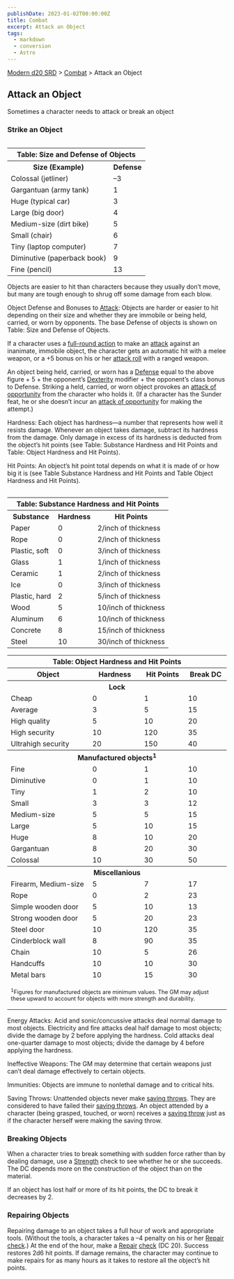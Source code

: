 ```yaml
---
publishDate: 2023-01-02T00:00:00Z
title: Combat
excerpt: Attack an Object
tags:
  - markdown
  - conversion
  - Astro
---
```


[Modern d20 SRD](/#modernD20) > [Combat](modern-d20-srd-combat-index) > Attack an Object

## Attack an Object

Sometimes a character needs to attack or break an object

### Strike an Object


<table style="float: right"><tr><th colspan="2"> Table: Size and Defense of Objects</th></tr> <tr><th>Size (Example)</th><th> Defense</th></tr> <tr><td>Colossal (jetliner)</td><td> –3 </td></tr><tr class="shaded"><td>Gargantuan (army tank)</td><td> 1 </td></tr><tr><td>Huge (typical car)</td><td> 3 </td></tr><tr class="shaded"><td>Large (big door)</td><td> 4 </td></tr><tr><td>Medium-size (dirt bike)</td><td> 5 </td></tr><tr class="shaded"><td>Small (chair)</td><td> 6 </td></tr><tr><td>Tiny (laptop computer)</td><td> 7 </td></tr><tr class="shaded"><td>Diminutive (paperback book)</td><td> 9 </td></tr><tr><td>Fine (pencil)</td><td> 13 </td></tr></table>


Objects are easier to hit than characters because they usually don’t move, but
many are tough enough to shrug off some damage from each blow.

Object Defense and Bonuses to [Attack](modern-d20-srd-combat-attack-bonus):
Objects are harder or easier to hit depending on their size and whether they
are immobile or being held, carried, or worn by opponents. The base Defense of
objects is shown on Table: Size and Defense of Objects.

If a character uses a [full-round action](modern-d20-srd-combat-full-round-actions) to make an [attack](modern-d20-srd-combat-attack-roll) against an
inanimate, immobile object, the character gets an automatic hit with a melee
weapon, or a +5 bonus on his or her [attack roll](modern-d20-srd-combat-attack-roll) with a ranged weapon.

An object being held, carried, or worn has a [Defense](modern-d20-srd-combat-defense) equal to the above figure + 5 + the opponent’s
[Dexterity](modern-d20-srd-basics-ability-scores) modifier + the opponent’s
class bonus to Defense. Striking a held, carried, or worn object provokes an
[attack of opportunity](modern-d20-srd-combat-attacks-of-opportunity) from the
character who holds it. (If a character has the Sunder feat, he or she doesn’t
incur an [attack of opportunity](modern-d20-srd-combat-attacks-of-opportunity)
for making the attempt.)

Hardness: Each object has hardness—a number that represents how well it
resists damage. Whenever an object takes damage, subtract its hardness from
the damage. Only damage in excess of its hardness is deducted from the
object’s hit points (see Table: Substance Hardness and Hit Points and Table:
Object Hardness and Hit Points).

Hit Points: An object’s hit point total depends on what it is made of or how
big it is (see Table Substance Hardness and Hit Points and Table Object
Hardness and Hit Points).


<table style="float: left"><tr><th colspan="3"> Table: Substance Hardness and Hit Points</th></tr> <tr><th>Substance</th><th> Hardness</th><th> Hit Points</th></tr> <tr><td>Paper</td><td> 0</td><td> 2/inch of thickness </td></tr><tr class="shaded"><td>Rope</td><td> 0</td><td> 2/inch of thickness </td></tr><tr><td>Plastic, soft</td><td> 0</td><td> 3/inch of thickness </td></tr><tr class="shaded"><td>Glass</td><td> 1</td><td> 1/inch of thickness </td></tr><tr><td>Ceramic</td><td> 1</td><td> 2/inch of thickness </td></tr><tr class="shaded"><td>Ice</td><td> 0</td><td> 3/inch of thickness </td></tr><tr><td>Plastic, hard</td><td> 2</td><td> 5/inch of thickness </td></tr><tr class="shaded"><td>Wood</td><td> 5</td><td> 10/inch of thickness </td></tr><tr><td>Aluminum</td><td> 6</td><td> 10/inch of thickness </td></tr><tr class="shaded"><td>Concrete</td><td> 8</td><td> 15/inch of thickness </td></tr><tr><td>Steel</td><td> 10</td><td> 30/inch of thickness </td></tr></table>
 
<table><tr><th colspan="4"> Table: Object Hardness and Hit Points</th></tr> <tr><th> Object</th><th> Hardness</th><th> Hit Points</th><th> Break DC</th></tr> <tr><th colspan="4">Lock </th></tr> <tr><td> Cheap</td><td> 0</td><td> 1</td><td> 10 </td></tr><tr class="shaded"><td>Average</td><td> 3</td><td> 5</td><td> 15 </td></tr><tr><td>High quality</td><td> 5</td><td> 10</td><td> 20 </td></tr><tr class="shaded"><td>High security</td><td> 10</td><td> 120</td><td> 35 </td></tr><tr><td>Ultrahigh security</td><td> 20</td><td> 150</td><td> 40 </td></tr><tr><th colspan="4">Manufactured objects<sup>1</sup></th></tr><tr> </tr><tr><td> Fine</td><td> 0</td><td> 1</td><td> 10 </td></tr><tr class="shaded"><td>Diminutive</td><td> 0</td><td> 1</td><td> 10 </td></tr><tr><td>Tiny</td><td> 1</td><td> 2</td><td> 10 </td></tr><tr class="shaded"><td>Small</td><td> 3</td><td> 3</td><td> 12 </td></tr><tr><td>Medium-size</td><td> 5</td><td> 5</td><td> 15 </td></tr><tr class="shaded"><td>Large</td><td> 5</td><td> 10</td><td> 15 </td></tr><tr><td>Huge</td><td> 8</td><td> 10</td><td> 20 </td></tr><tr class="shaded"><td>Gargantuan</td><td> 8</td><td> 20</td><td> 30 </td></tr><tr><td>Colossal</td><td> 10</td><td> 30</td><td> 50 </td></tr> <tr><th colspan="4">Miscellanious </th></tr> <tr class="shaded"><td>Firearm, Medium-size</td><td> 5</td><td> 7</td><td> 17 </td></tr><tr><td>Rope</td><td> 0</td><td> 2</td><td> 23 </td></tr><tr class="shaded"><td>Simple wooden door</td><td> 5</td><td> 10</td><td> 13 </td></tr><tr><td>Strong wooden door</td><td> 5</td><td> 20</td><td> 23 </td></tr><tr class="shaded"><td>Steel door</td><td> 10</td><td> 120</td><td> 35 </td></tr><tr><td>Cinderblock wall</td><td> 8</td><td> 90</td><td> 35 </td></tr><tr class="shaded"><td>Chain</td><td> 10</td><td> 5</td><td> 26 </td></tr><tr><td>Handcuffs</td><td> 10</td><td> 10</td><td> 30 </td></tr><tr class="shaded"><td>Metal bars</td><td> 10</td><td> 15</td><td> 30 </td></tr> <tr><td colspan="4"> <p style="text-align: left; font-size: .8em;"><sup>1</sup>Figures for manufactured objects are minimum values. The GM may adjust these upward to account for objects with more strength and durability.</p> </td></tr></table>


Energy Attacks: Acid and sonic/concussive attacks deal normal damage to most
objects. Electricity and fire attacks deal half damage to most objects; divide
the damage by 2 before applying the hardness. Cold attacks deal one-quarter
damage to most objects; divide the damage by 4 before applying the hardness.

Ineffective Weapons: The GM may determine that certain weapons just can’t deal
damage effectively to certain objects.

Immunities: Objects are immune to nonlethal damage and to critical hits.

Saving Throws: Unattended objects never make [saving throws](modern-d20-srd-basics-saving-throws). They are considered to have failed their [saving throws](modern-d20-srd-basics-saving-throws). An object attended by a
character (being grasped, touched, or worn) receives a [saving throw](modern-d20-srd-basics-saving-throws) just as if the character herself
were making the saving throw.

### Breaking Objects

When a character tries to break something with sudden force rather than by
dealing damage, use a [Strength](modern-d20-srd-basics-ability-scores) check
to see whether he or she succeeds. The DC depends more on the construction of
the object than on the material.

If an object has lost half or more of its hit points, the DC to break it
decreases by 2.

### Repairing Objects

Repairing damage to an object takes a full hour of work and appropriate tools.
(Without the tools, a character takes a –4 penalty on his or her
[Repair](modern-d20-srd-skills-repair) [check](modern-d20-srd-skills-skill-basics-php#skill-check-index).) At the end of the hour, make a
[Repair](modern-d20-srd-skills-repair) [check](modern-d20-srd-skills-skill-basics-php#skill-check-index) (DC 20). Success restores 2d6 hit points. If
damage remains, the character may continue to make repairs for as many hours
as it takes to restore all the object’s hit points.

